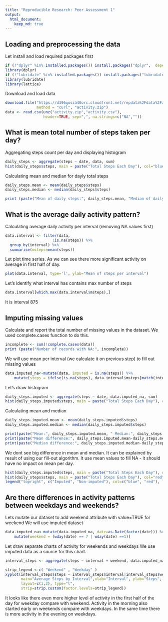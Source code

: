 ```yaml
---
title: "Reproducible Research: Peer Assessment 1"
output: 
  html_document:
    keep_md: true
---
```



## Loading and preprocessing the data

Let install and load required packages first

```r
if (!"dplyr" %in% installed.packages()) install.packages("dplyr",  dependencies = c("Depends", "Suggests"))
library(dplyr)
if (!"lubridate" %in% installed.packages()) install.packages("lubridate",  dependencies = c("Depends", "Suggests"))
library(lubridate)
library(lattice)
```

Download and load data

```r
download.file("https://d396qusza40orc.cloudfront.net/repdata%2Fdata%2Factivity.zip", 
              method = "curl", "activity.zip")
data <- read.csv(unz("activity.zip","activity.csv"), 
                 header=TRUE, sep=",", na.strings=c("NA",""))
```

## What is mean total number of steps taken per day?

Aggregating steps count per day and displaying histogram

```r
daily_steps <- aggregate(steps ~ date, data, sum)
hist(daily_steps$steps, main = paste("Total Steps Each Day"), col="blue", xlab="Number of Steps")
```

Calculating mean and median for dayly total steps

```r
daily_steps.mean <- mean(daily_steps$steps)
daily_steps.median <- median(daily_steps$steps)

print (paste("Mean of daily steps:", daily_steps.mean, "Median of daily steps:", daily_steps.median))
```

## What is the average daily activity pattern?

Calculating average daily activity per interval (removing NA values first)

```r
data.interval <- filter(data, 
                     !is.na(steps)) %>% 
  group_by(interval) %>%
  summarise(msteps=mean(steps)) 
```

Let plot time series. As we can see there more significant activity on average in first half of day.

```r
plot(data.interval, type='l', ylab="Mean of steps per interval")
```

Let's identify what interval has contains max number of steps

```r
data.interval[which.max(data.interval$msteps),]
```

It is interval 875

## Imputing missing values

Calculate and report the total number of missing values in the dataset.
We used complete.cases function to do this.

```r
incomplete <- sum(!complete.cases(data))
print (paste("Number of records with NA:", incomplete))
```

We will use mean per interval (we calculate it on previous step) to fill out missing values

```r
data.imputed_na<-mutate(data, imputed = is.na(steps)) %>%
    mutate(steps = ifelse(is.na(steps), data.interval$msteps[match(interval, data.interval$interval)], steps))
```

Let's draw histogram

```r
daily_steps.imputed <- aggregate(steps ~ date, data.imputed_na, sum)
hist(daily_steps.imputed$steps, main = paste("Total Steps Each Day"), col="blue", xlab="Number of Steps")
```

Calculating mean and median

```r
daily_steps.imputed.mean <- mean(daily_steps.imputed$steps)
daily_steps.imputed.median <- median(daily_steps.imputed$steps)

print(paste("Mean:", daily_steps.imputed.mean, " Median:", daily_steps.imputed.median))
print(paste("Mean difference:", daily_steps.imputed.mean-daily_steps.mean))
print(paste("Median difference:", daily_steps.imputed.median-daily_steps.median))
```

We dont see big difference in mean and median. It can be explained by result of using our fill-out algorithm.
It use mean values to fill NA - it should have no impact on mean per day.

```r
hist(daily_steps.imputed$steps, main = paste("Total Steps Each Day"), col="blue", xlab="Number of Steps")
hist(daily_steps$steps, main = paste("Total Steps Each Day"), col="red", xlab="Number of Steps", add=T)
legend("topright", c("Imputed", "Non-imputed"), col=c("blue", "red"), lwd=10)
```

## Are there differences in activity patterns between weekdays and weekends?

Lets mutate our dataset to add weekend attribute with value=TRUE for weekend
We will use imputed dataset 

```r
data.imputed_na<-mutate(data.imputed_na, date=as.Date(factor(date))) %>%
    mutate(weekend = (wday(date) == 7 | wday(date) ==1))
```

Let draw separate charts of activity for weekends and weekdays
We use imputed data as a source for this chart.

```r
interval_steps <- aggregate(steps ~ interval + weekend, data.imputed_na , mean)
```

```r
strip_legend <-c( "Weekend" , "Weekday" ) 
xyplot(interval_steps$steps ~ interval_steps$interval|interval_steps$weekend, 
       main="Average Steps by Interval",xlab="Interval", ylab="Steps",
       layout=c(1,2), type="l",
       strip=strip.custom(factor.levels=strip_legend))
```

It looks like there even more higher level of activity in the first half of the day for weekday
compare with weekend. Activity in the morning also started early on weekends compare with weekdays.
In the same time there is more activity in the evening on weekdays.

